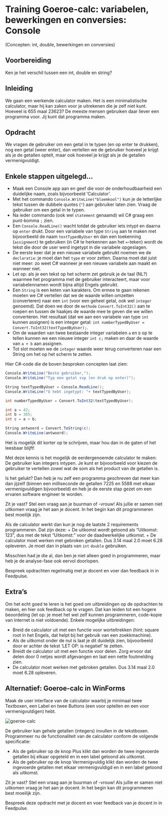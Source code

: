 # Training Goeroe-calc: variabelen, bewerkingen en conversies: Console 

(Concepten: int, double, bewerkingen en conversies)

## Voorbereiding

Ken je het verschil tussen een int, double en string?

## Inleiding

We gaan een werkende calculator maken. Het is een minimalistische calculator, maar hij kan zaken voor je uitrekenen die je zelf niet kunt. Hoeveel is 655 maal 23623? De meeste mensen gebruiken daar liever een programma voor. Jij kunt dat programma maken.

## Opdracht

We vragen de gebruiker om een getal in te typen (en op enter te drukken), nog een getal (weer enter), dan vertellen we de gebruiker hoeveel je krijgt als je de getallen optelt, maar ook hoeveel je krijgt als je de getallen vermenigvuldigt. 


## Enkele stappen uitgelegd...

- Maak een Console app aan en geef die voor de onderhoudbaarheid een duidelijke naam, zoals bijvoorbeeld 'Calculator'.
- Met het commando `Console.WriteLine("bloemkool")` kun je de letterlijke tekst
  tussen de dubbele quotes (`"`) aan gebruiker laten zien. Vraag de gebruiker om een getal in te typen. 
- Na ieder commando (ook wel `statement` genaamd) wil C# graag een punt-komma
  `;` zien. 
- Een `Console.ReadLine()` wacht totdat de gebruiker iets intypt en daarna op
  `enter` drukt. Door een variabele van type `String` aan te maken met
  bijvoorbeeld de naam `textTypedByUser` en dan een toekenning (`assignment`) te
  gebruiken (in C# te herkennen aan het `=`-teken) wordt de tekst die door de
  user werd ingetypt in die variabele opgeslagen. 
- De eerste keer dat je een nieuwe variabele gebruikt noemen we de
  `declaratie`: je moet dan het `type` er voor zetten. Daarna moet dat juist
  niet meer: zo weet C# wanneer je een nieuwe variabele aan maakt en wanneer
  niet. 
- Let op: als je een tekst op het scherm zet gebruik je de taal (NL?) waarmee
  het programma met de gebruiker interacteert, maar voor variabelennamen wordt
  bijna altijd Engels gebruikt. 
- Een `String` is een keten van karakters. Om ermee te gaan rekenen moeten we C#
  vertellen dat we de waarde willen omzetten (converteren) naar een `int` (voor
  een geheel getal, ook wel `integer` genoemd). Dat doen we door de `methode`
  `Convert.ToInt32()` aan te roepen en tussen de haakjes de waarde mee te geven
  die we willen converteren. Het resultaat (dat we aan een variabele van type
  `int` kunnen assignen) is een integer getal: `int numberTypedByUser =
  Convert.ToInt32(textTypedByUser);`.  
- Om de waarden van twee bestaande integer variabelen `a` en `b` op te tellen kunnen we een
  nieuwe integer `int c;` maken en daar de waarde van `a + b` aan assignen. 
- Tot slot moeten we de `integer` waarde weer terug converteren naar een String
  om het op het scherm te zetten. 

Hier C#-code die de boven besproken concepten laat zien: 
  

```CSharp
Console.WriteLine("Beste gebruiker,");
Console.WriteLine("Typ een getal svp (en druk op enter)");

String textTypedByUser = Console.ReadLine();
Console.WriteLine("U hebt ingetypt: "+ textTypedByUser);

int numberTypedByUser = Convert.ToInt32(textTypedByUser);

int a = 42;
int b = 365;
int c = a + b;

String antwoord = Convert.ToString(c);
Console.WriteLine(antwoord);
```

Het is mogelijk dit korter op te schrijven, maar hou dan in de gaten of het
leesbaar blijft! 

Met deze kennis is het mogelijk de eerdergenoemde calculator te maken: 
De gebruiker kan integers intypen. Je kunt er bijvoorbeeld voor kiezen de
gebruiker te vertellen zowel wat de som als het product van de getallen is. 


Is het gelukt? Dan heb je nu zelf een programma geschreven dat meer kan dan jijzelf (binnen een milliseconde de getallen 7225 en 5588 met elkaar vermenigvuldigen bijvoorbeeld) en heb je de eerste stap gezet om een ervaren software engineer te worden.

Zit je vast? Stel een vraag aan je buurman of -vrouw! Als jullie er samen niet uitkomen vraag je het aan je docent. In het begin kan dit programmeren best moeilijk zijn.

Als de calculator werkt dan kun je nog de laatste 2 requirements programmeren. Dat zijn deze:
+ De uitkomst wordt getoond als “Uitkomst: 123”, dus met de tekst "Uitkomst: " voor de daadwerkelijke uitkomst.
+ De calculator moet werken met gebroken getallen. Dus 3.14 maal 2.0 moet 6.28 opleveren. Je moet dan in plaats van `int` `double` gebruiken. 

Misschien had je die al, dan ben je niet alleen goed in programmeren, maar heb je de analyse-fase ook eervol doorlopen.

Bespreek opdrachten regelmatig met je docent en voer dan feedback in in Feedpulse.

## Extra’s

Om het echt goed te leren is het goed om uitbreidingen op de opdrachten te maken, en hier ook feedback op te vragen. Dat kan leiden tot een hogere beoordeling (let op: je moet het wel zelf kunnen programmeren, code-kopie van internet is niet voldoende). Enkele mogelijke uitbreidingen:

+ Breid de calculator uit met een functie voor worteltrekken (hint: square root
  in het Engels, dat helpt bij het gebruik van een zoekkmachine).
+ Als de uitkomst onder de nul is laat je dit duidelijk zien, bijvoorbeeld door
  er achter de tekst 'LET OP: is negatief' te zetten.
+ Breidt de calculator uit met een functie voor delen. Zorg ervoor dat delen door 0 netjes wordt afgevangen en laat een nette foutmelding zien.
+ De calculator moet werken met gebroken getallen. Dus 3.14 maal 2.0 moet 6.28 opleveren.

## Alternatief: Goeroe-calc in WinForms

Maak de user interface van de calculator waarbij je minimaal twee Textboxen, een Label en twee Buttons (een voor optellen en een voor vermenigvuldigen) hebt.

![](figures/goeroecalc.png "goeroe-calc")

De gebruiker kan gehele getallen (integers) invullen in de tekstboxen. Programmeer nu de functionaliteit van de calculator conform de volgende specificatie:

+ Als de gebruiker op de knop Plus klikt dan worden de twee ingevoerde getallen bij elkaar opgeteld en in een label getoond als uitkomst.
+ Als de gebruiker op de knop Vermenigvuldig klikt dan worden de twee ingevoerde getallen met elkaar vermenigvuldigd en in een label getoond als uitkomst.

Zit je vast? Stel een vraag aan je buurman of -vrouw! Als jullie er samen niet uitkomen vraag je het aan je docent. In het begin kan dit programmeren best moeilijk zijn.

Bespreek deze opdracht met je docent en voer feedback van je docent in in Feedpulse.

